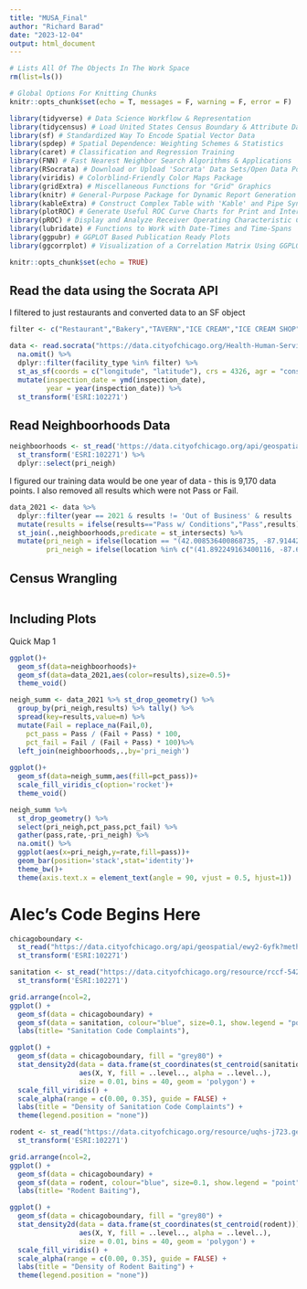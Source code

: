 ```yaml
---
title: "MUSA_Final"
author: "Richard Barad"
date: "2023-12-04"
output: html_document
---
```


```r

# Lists All Of The Objects In The Work Space
rm(list=ls())
```

```r
# Global Options For Knitting Chunks
knitr::opts_chunk$set(echo = T, messages = F, warning = F, error = F)
```

```r
library(tidyverse) # Data Science Workflow & Representation
library(tidycensus) # Load United States Census Boundary & Attribute Data
library(sf) # Standardized Way To Encode Spatial Vector Data
library(spdep) # Spatial Dependence: Weighting Schemes & Statistics
library(caret) # Classification and Regression Training
library(FNN) # Fast Nearest Neighbor Search Algorithms & Applications
library(RSocrata) # Download or Upload 'Socrata' Data Sets/Open Data Portals
library(viridis) # Colorblind-Friendly Color Maps Package
library(gridExtra) # Miscellaneous Functions for "Grid" Graphics
library(knitr) # General-Purpose Package for Dynamic Report Generation
library(kableExtra) # Construct Complex Table with 'Kable' and Pipe Syntax
library(plotROC) # Generate Useful ROC Curve Charts for Print and Interactive Use
library(pROC) # Display and Analyze Receiver Operating Characteristic Curves
library(lubridate) # Functions to Work with Date-Times and Time-Spans
library(ggpubr) # GGPLOT Based Publication Ready Plots
library(ggcorrplot) # Visualization of a Correlation Matrix Using GGPLOT2
```

```r

knitr::opts_chunk$set(echo = TRUE)

```

## Read the data using the Socrata API

I filtered to just restaurants and converted data to an SF object

```r

filter <- c("Restaurant","Bakery","TAVERN","ICE CREAM","ICE CREAM SHOP","GROCERY/DELI","GROCERY/RESTAURANT","RESTAURANT/BAR","RESTAURANT/GROCERY STORE","CAFE/STORE","Coffee shop","GAS STATION/RESTAURANT","GROCERY/TAQUERIA","Grocery & Restaurant","Grocery(Sushi prep)","HOT DOG STATION","JUICE AND SALAD BAR")

data <- read.socrata("https://data.cityofchicago.org/Health-Human-Services/Food-Inspections/4ijn-s7e5") %>%
  na.omit() %>%
  dplyr::filter(facility_type %in% filter) %>%
  st_as_sf(coords = c("longitude", "latitude"), crs = 4326, agr = "constant") %>%
  mutate(inspection_date = ymd(inspection_date),
         year = year(inspection_date)) %>%
  st_transform('ESRI:102271')
```

## Read Neighboorhoods Data

```r

neighboorhoods <- st_read('https://data.cityofchicago.org/api/geospatial/bbvz-uum9?method=export&format=GeoJSON')%>%
  st_transform('ESRI:102271') %>%
  dplyr::select(pri_neigh)

```
I figured our training data would be one year of data - this is 9,170 data points. I also removed all results which were not Pass or Fail.

```r
data_2021 <- data %>%
  dplyr::filter(year == 2021 & results != 'Out of Business' & results != 'No Entry' & results != 'Not Ready') %>%
  mutate(results = ifelse(results=="Pass w/ Conditions","Pass",results)) %>%
  st_join(.,neighboorhoods,predicate = st_intersects) %>%
  mutate(pri_neigh = ifelse(location == "(42.008536400868735, -87.91442843927047)","O'Hare",pri_neigh),
         pri_neigh = ifelse(location %in% c("(41.892249163400116, -87.60951804879336)","(41.89233780863412, -87.6040447589981)"),"Streeterville",pri_neigh))
```

## Census Wrangling

```r

```

## Including Plots

Quick Map 1

```r
ggplot()+
  geom_sf(data=neighboorhoods)+
  geom_sf(data=data_2021,aes(color=results),size=0.5)+
  theme_void()
```
```r
neigh_summ <- data_2021 %>% st_drop_geometry() %>%
  group_by(pri_neigh,results) %>% tally() %>%
  spread(key=results,value=n) %>%
  mutate(Fail = replace_na(Fail,0),
    pct_pass = Pass / (Fail + Pass) * 100,
    pct_fail = Fail / (Fail + Pass) * 100)%>%
  left_join(neighboorhoods,.,by='pri_neigh') 
  
ggplot()+
  geom_sf(data=neigh_summ,aes(fill=pct_pass))+
  scale_fill_viridis_c(option='rocket')+
  theme_void()
```
```r

neigh_summ %>% 
  st_drop_geometry() %>%
  select(pri_neigh,pct_pass,pct_fail) %>%
  gather(pass,rate,-pri_neigh) %>%
  na.omit() %>%
  ggplot(aes(x=pri_neigh,y=rate,fill=pass))+
  geom_bar(position='stack',stat='identity')+
  theme_bw()+
  theme(axis.text.x = element_text(angle = 90, vjust = 0.5, hjust=1))
```

# Alec's Code Begins Here

```r

chicagoboundary <- 
  st_read("https://data.cityofchicago.org/api/geospatial/ewy2-6yfk?method=export&format=GeoJSON") %>%
  st_transform('ESRI:102271')

```

```r

sanitation <- st_read("https://data.cityofchicago.org/resource/rccf-5427.geojson") %>%
  st_transform('ESRI:102271') 

```

```r

grid.arrange(ncol=2,
ggplot() + 
  geom_sf(data = chicagoboundary) +
  geom_sf(data = sanitation, colour="blue", size=0.1, show.legend = "point") +
  labs(title= "Sanitation Code Complaints"), 

ggplot() + 
  geom_sf(data = chicagoboundary, fill = "grey80") +
  stat_density2d(data = data.frame(st_coordinates(st_centroid(sanitation))), 
                 aes(X, Y, fill = ..level.., alpha = ..level..),
                 size = 0.01, bins = 40, geom = 'polygon') +
  scale_fill_viridis() +
  scale_alpha(range = c(0.00, 0.35), guide = FALSE) +
  labs(title = "Density of Sanitation Code Complaints") +
  theme(legend.position = "none"))
```

```r

rodent <- st_read("https://data.cityofchicago.org/resource/uqhs-j723.geojson")%>%
  st_transform('ESRI:102271') 

```

```r
grid.arrange(ncol=2,
ggplot() + 
  geom_sf(data = chicagoboundary) +
  geom_sf(data = rodent, colour="blue", size=0.1, show.legend = "point") +
  labs(title= "Rodent Baiting"),

ggplot() + 
  geom_sf(data = chicagoboundary, fill = "grey80") +
  stat_density2d(data = data.frame(st_coordinates(st_centroid(rodent))), 
                 aes(X, Y, fill = ..level.., alpha = ..level..),
                 size = 0.01, bins = 40, geom = 'polygon') +
  scale_fill_viridis() +
  scale_alpha(range = c(0.00, 0.35), guide = FALSE) +
  labs(title = "Density of Rodent Baiting") + 
  theme(legend.position = "none"))
```
